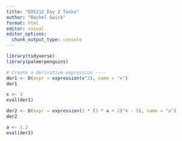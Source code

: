 ```yaml
---
title: "EDS212 Day 2 Tasks"
author: "Rachel Swick"
format: html
editor: visual
editor_options: 
  chunk_output_type: console
---
```


```r
library(tidyverse)
library(palmerpenguins)
```

```r
# Create a derivative expression ----
der1 <- D(expr = expression(x^2), name = "x")
der1

x <- 3
eval(der1)

der2 <- D(expr = expression(2 * (3 * a + 2)^4 - 5), name = "a")
der2

a <- 1.2
eval(der2)

```

